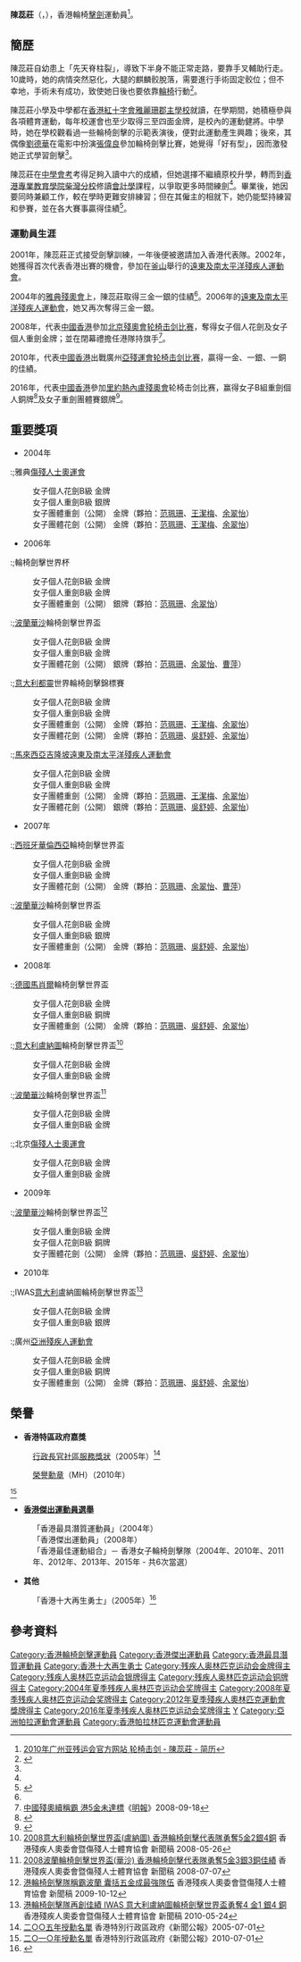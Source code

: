 {{MedalTableTop}}
{{MedalCountry|{{HKG}}}}
{{MedalSport | 女子輪椅劍擊}}
{{MedalCompetition | [[殘疾人奧林匹克運動會|殘疾人奧林匹克運動會]]}}
{{MedalGold | [[2004年夏季殘疾人奧林匹克運動會|2004年 雅典]] | 個人花劍B級}}
{{MedalSilver | [[2004年夏季殘疾人奧林匹克運動會|2004年 雅典]] | 個人重劍B級}}
{{MedalGold | [[2004年夏季殘疾人奧林匹克運動會|2004年 雅典]] | 團體花劍}}
{{MedalGold | [[2004年夏季殘疾人奧林匹克運動會|2004年 雅典]] | 團體重劍}}
{{MedalGold | [[2008年夏季殘疾人奧林匹克運動會|2008年 北京]] | [[2008年夏季残疾人奥林匹克运动会轮椅击剑比赛|個人花劍B級]]}}
{{MedalGold | [[2008年夏季殘疾人奧林匹克運動會|2008年 北京]] | 個人重劍B級}}
{{MedalBronze | [[2012年夏季殘疾人奧林匹克運動會|2012年 倫敦]] | [[2012年夏季残疾人奥林匹克运动会轮椅击剑比赛|個人重劍B級]]}}
{{MedalBronze | [[2012年夏季殘疾人奧林匹克運動會|2012年 倫敦]] | 團體重劍}}
{{MedalSilver| [[2016年夏季帕拉林匹克運動會|2016年 里約熱內盧]] | [[2016年夏季殘疾人奧林匹克運動會輪椅劍擊比賽|團體重劍]] }}
{{MedalBronze| [[2016年夏季帕拉林匹克運動會|2016年 里約熱內盧]] | 個人重劍B級 }}
{{MedalCompetition | [[遠東及南太平洋殘疾人運動會|遠東及南太平洋殘疾人運動會]]}}
{{MedalGold | 2006年 吉隆坡 | 個人花劍B級}}
{{MedalGold | 2006年 吉隆坡 | 個人重劍B級}}
{{MedalGold | 2006年 吉隆坡 | 團體重劍}}
{{MedalSilver | 2006年 吉隆坡 | 團體花劍}}
{{MedalCompetition | [[亞洲殘疾人運動會|亞洲殘疾人運動會]]}}
{{MedalGold | [[2010年亞洲殘疾人運動會|2010年 廣州]] | [[2010年亚洲残疾人运动会轮椅击剑比赛|個人花劍B級]]}}
{{MedalSilver | [[2010年亞洲殘疾人運動會|2010年 廣州]] | [[2010年亚洲残疾人运动会轮椅击剑比赛|團體重劍]]}}
{{MedalBronze | [[2010年亞洲殘疾人運動會|2010年 廣州]] | [[2010年亚洲残疾人运动会轮椅击剑比赛|個人重劍B級]]}}
{{MedalBottom}}
'''陳蕊莊'''{{MH}}（{{lang-en|CHAN Yui Chong}}，{{bd|1983年|1月4日|||catIdx=C陳}}），香港輪椅[[擊劍|擊劍]]運動員<ref>[http://www.gzapg2010.cn/info/CHN_CHN/ZB/ZBB101A_WF@@@@@@@@@@@@@@@CHN_number=206238.html 2010年广州亚残运会官方网站 轮椅击剑 - 陳蕊莊 - 简历]{{dead link|date=2018年5月 |bot=InternetArchiveBot |fix-attempted=yes }}</ref>。

==簡歷==
陳蕊莊自幼患上「先天脊柱裂」，導致下半身不能正常走路，要靠手叉輔助行走。10歲時，她的病情突然惡化，大腿的麒麟骹脫落，需要進行手術固定骹位；但不幸地，手術未有成功，致使她日後也要依靠[[輪椅|輪椅]]行動<ref name="頭條0918">{{cite news|title=新聞故事——擊退強敵衞冕兩面金牌 「輪椅劍后」一劍打出豐盛人生|url=http://news.hkheadline.com/dailynews/headline_news_detail_columnist.asp?id=60035&section_name=wtt&kw=8||newspaper=《[[頭條日報|頭條日報]]》|date=2008-09-18}}</ref>。

陳蕊莊小學及中學都在[[香港紅十字會雅麗珊郡主學校|香港紅十字會雅麗珊郡主學校]]就讀，在學期間，她積極參與各項體育運動，每年校運會也至少取得三至四面金牌，是校內的運動健將。中學時，她在學校觀看過一些輪椅劍擊的示範表演後，便對此運動產生興趣；後來，其偶像[[劉德華|劉德華]]在電影中扮演[[張偉良|張偉良]]參加輪椅劍擊比賽，她覺得「好有型」，因而激發她正式學習劍擊<ref name="頭條0918"/>。

陳蕊莊在[[中學會考|中學會考]]考得足夠入讀中六的成績，但她選擇不繼續原校升學，轉而到[[香港專業教育學院柴灣分校|香港專業教育學院柴灣分校]]修讀[[會計學|會計學]]課程，以爭取更多時間練劍<ref name="頭條0918"/>。畢業後，她因要同時兼顧工作，較在學時更難安排練習；但在其僱主的相就下，她仍能堅持練習和參賽，並在各大賽事贏得佳績<ref>{{cite news|title=陳蕊莊勇奪花劍金牌|url=http://paper.wenweipo.com/2008/09/15/SP0809150001.htm|3=|newspaper=《[[文汇报_(香港)|文匯報]]》|date=2008-09-15|accessdate=2011-03-01|archive-date=2009-09-22|archive-url=https://web.archive.org/web/20090922223746/http://paper.wenweipo.com/2008/09/15/SP0809150001.htm|dead-url=no}}</ref>。

===運動員生涯===
2001年，陳蕊莊正式接受劍擊訓練，一年後便被邀請加入香港代表隊。2002年，她獲得首次代表香港出賽的機會，參加在[[釜山|釜山]]舉行的[[遠東及南太平洋殘疾人運動會|遠東及南太平洋殘疾人運動會]]。

2004年的[[雅典|雅典]][[2004年夏季殘奧會|殘奧會]]上，陳蕊莊取得三金一銀的佳績<ref name="頭條0918"/>。2006年的[[遠東及南太平洋殘疾人運動會|遠東及南太平洋殘疾人運動會]]，她又再次奪得三金一銀。

2008年，代表[[2008年夏季殘奧會中國香港代表團|中國香港]]參加[[北京|北京]][[2008年夏季殘奧會|殘奧會]][[2008年夏季残奥会轮椅击剑比赛|轮椅击剑比赛]]，奪得女子個人花劍及女子個人重劍金牌；並在閉幕禮擔任港隊持旗手<ref>[http://specials.mingpao.com/cfm/News.cfm?SpecialsID=115&News=8d93d21a0e0135ac489ed38ac84b71e5289e145eca0327e4150a14d05a&ChineseName=%B4%DD%B6%F8%B7|%A1E%B4%E4%B6%A4 中國殘奧續稱霸 港5金未達標]{{dead link|date=2018年5月 |bot=InternetArchiveBot |fix-attempted=yes }}《[[明報|明報]]》2008-09-18</ref>。

2010年，代表[[2010年亚洲残疾人运动会中国香港代表团|中國香港]]出戰廣州[[2010年亞洲殘疾人運動會|亞殘運會]][[2010年亚洲残疾人运动会轮椅击剑比赛|轮椅击剑比赛]]，贏得一金、一銀、一銅的佳績。

2016年，代表[[2016年夏季殘奧會香港代表團|中國香港]]參加[[里約熱內盧|里約熱內盧]][[2016年夏季殘奧會|殘奧會]]轮椅击剑比赛，赢得女子B組重劍個人銅牌<ref>{{cite news|title=陳蕊莊奪個人重劍銅牌|url=http://hk.apple.nextmedia.com/sports/art/20160915/19771179|agency=蘋果日報|date=2016-09-15|accessdate=2017-01-14|archive-date=2017-01-16|archive-url=https://web.archive.org/web/20170116163659/http://hk.apple.nextmedia.com/sports/art/20160915/19771179|dead-url=no}}</ref>及女子重劍團體賽銀牌<ref>{{cite news|title=港隊女子重劍團體賽奪銀|url=http://www.takungpao.com.hk/sports/text/2016/0917/24761.html|agency=大公報|date=2016-09-17|accessdate=2017-01-14|archive-date=2017-01-16|archive-url=https://web.archive.org/web/20170116161434/http://www.takungpao.com.hk/sports/text/2016/0917/24761.html|dead-url=no}}</ref>。

==重要獎項==
*2004年
:;雅典[[2004年夏季殘奧會|傷殘人士奧運會]]
:女子個人花劍B級 金牌
:女子個人重劍B級 銀牌
:女子團體重劍（公開） 金牌（夥拍：[[范珮珊|范珮珊]]、[[王潔梅|王潔梅]]、[[余翠怡|余翠怡]]）
:女子團體花劍（公開） 金牌（夥拍：[[范珮珊|范珮珊]]、[[王潔梅|王潔梅]]、[[余翠怡|余翠怡]]）

*2006年
:;輪椅劍擊世界杯
:女子個人花劍B級 金牌
:女子個人重劍B級 金牌
:女子團體重劍（公開） 銀牌（夥拍：[[范珮珊|范珮珊]]、[[余翠怡|余翠怡]]）

:;[[波蘭|波蘭]][[華沙|華沙]]輪椅劍擊世界盃
:女子個人花劍B級 金牌
:女子個人重劍B級 金牌
:女子團體花劍（公開） 銀牌（夥拍：[[范珮珊|范珮珊]]、[[余翠怡|余翠怡]]、[[曹萍|曹萍]]）

:;[[意大利|意大利]][[都靈|都靈]]世界輪椅劍擊錦標賽
:女子個人花劍B級 金牌
:女子個人重劍B級 金牌
:女子團體重劍（公開） 金牌（夥拍：[[范珮珊|范珮珊]]、[[王潔梅|王潔梅]]、[[余翠怡|余翠怡]]）
:女子團體花劍（公開） 金牌（夥拍：[[范珮珊|范珮珊]]、[[吳舒婷|吳舒婷]]、[[余翠怡|余翠怡]]）

:;[[馬來西亞|馬來西亞]][[吉隆坡|吉隆坡]][[遠東及南太平洋殘疾人運動會|遠東及南太平洋殘疾人運動會]]
:女子個人花劍B級 金牌
:女子個人重劍B級 金牌
:女子團體重劍（公開） 金牌（夥拍：[[范珮珊|范珮珊]]、[[王潔梅|王潔梅]]、[[余翠怡|余翠怡]]）
:女子團體花劍（公開） 銀牌（夥拍：[[范珮珊|范珮珊]]、[[吳舒婷|吳舒婷]]、[[余翠怡|余翠怡]]）

*2007年
:;[[西班牙|西班牙]][[華倫西亞|華倫西亞]]輪椅劍擊世界盃
:女子個人花劍B級 金牌
:女子個人重劍B級 金牌
:女子團體花劍（公開） 金牌（夥拍：[[范珮珊|范珮珊]]、[[余翠怡|余翠怡]]、[[曹萍|曹萍]]）

:;[[波蘭|波蘭]][[華沙|華沙]]輪椅劍擊世界盃
:女子個人花劍B級 金牌
:女子個人重劍B級 銀牌
:女子團體重劍（公開） 金牌（夥拍：[[范珮珊|范珮珊]]、[[吳舒婷|吳舒婷]]、[[余翠怡|余翠怡]]）

*2008年
:;[[德國|德國]][[馬肖爾|馬肖爾]]輪椅劍擊世界盃
:女子個人花劍B級 金牌
:女子個人重劍B級 銅牌
:女子團體重劍（公開） 金牌（夥拍：[[范珮珊|范珮珊]]、[[吳舒婷|吳舒婷]]、[[余翠怡|余翠怡]]）

:;[[意大利|意大利]][[盧納圖|盧納圖]]輪椅劍擊世界盃<ref>[http://www.hkparalympic.org/press/2008/p20080526.html 2008意大利輪椅劍擊世界盃(盧納圖) 香港輪椅劍擊代表隊勇奪5金2銀4銅]{{dead link|date=2018年5月 |bot=InternetArchiveBot |fix-attempted=yes }} 香港殘疾人奧委會暨傷殘人士體育協會 新聞稿 2008-05-26</ref>
:女子個人花劍B級 金牌
:女子個人重劍B級 金牌

:;[[波蘭|波蘭]][[華沙|華沙]]輪椅劍擊世界盃<ref>[http://www.hkparalympic.org/press/2008/p20080707.html 2008波蘭輪椅劍擊世界盃(華沙) 香港輪椅劍擊代表隊勇奪5金3銀3銅佳績]{{dead link|date=2018年5月 |bot=InternetArchiveBot |fix-attempted=yes }} 香港殘疾人奧委會暨傷殘人士體育協會 新聞稿 2008-07-07</ref>
:女子個人花劍B級 金牌
:女子個人重劍B級 金牌

:;北京[[2008年夏季殘奧會|傷殘人士奧運會]]
:女子個人花劍B級 金牌
:女子個人重劍B級 金牌

*2009年
:;[[波蘭|波蘭]][[華沙|華沙]]輪椅劍擊世界盃<ref>[http://www.hkparalympic.org/press/2009/20091012_PressRelease_WarsawWorld%20Cup%20Final%20Day.pdf 港輪椅劍擊隊稱霸波蘭 囊括五金成最強隊伍] {{webarchive|url=https://web.archive.org/web/20120306180312/http://www.hkparalympic.org/press/2009/20091012_PressRelease_WarsawWorld%20Cup%20Final%20Day.pdf |date=2012-03-06 }} 香港殘疾人奧委會暨傷殘人士體育協會 新聞稿 2009-10-12</ref>
:女子個人重劍B級 金牌
:女子個人花劍B級 銅牌
:女子團體花劍（公開） 金牌（夥拍：[[范珮珊|范珮珊]]、[[吳舒婷|吳舒婷]]、[[余翠怡|余翠怡]]）

*2010年
:;IWAS[[意大利|意大利]]盧納圖輪椅劍擊世界盃<ref>[http://www.hkparalympic.org/press/2009/20091012_PressRelease_WarsawWorld%20Cup%20Final%20Day.pdf 港輪椅劍擊隊再創佳績 IWAS 意大利盧納圖輪椅劍擊世界盃勇奪4 金1 銀4 銅] {{webarchive|url=https://web.archive.org/web/20120306180312/http://www.hkparalympic.org/press/2009/20091012_PressRelease_WarsawWorld%20Cup%20Final%20Day.pdf |date=2012-03-06 }} 香港殘疾人奧委會暨傷殘人士體育協會 新聞稿 2010-05-24</ref>
:女子個人花劍B級 金牌
:女子個人重劍B級 銀牌

:;廣州[[2010年亞洲殘疾人運動會|亞洲殘疾人運動會]]
:女子個人花劍B級 金牌
:女子個人重劍B級 銅牌
:女子團體重劍（公開） 金牌（夥拍：[[范珮珊|范珮珊]]、[[吳舒婷|吳舒婷]]、[[余翠怡|余翠怡]]）

==榮譽==
*'''香港特區政府嘉獎'''
:[[行政長官社區服務獎狀|行政長官社區服務獎狀]]（2005年）<ref>[http://www.info.gov.hk/gia/general/200507/01/06300357.htm 二○○五年授勳名單] {{Wayback|url=http://www.info.gov.hk/gia/general/200507/01/06300357.htm |date=20080118100810 }} 香港特別行政區政府《新聞公報》2005-07-01</ref>

:[[榮譽勳章_(香港)|榮譽勳章]]（MH）（2010年）<ref>

{{cite news|title=陳蕊莊獲頒榮譽勳章
|url=http://the-sun.on.cc/cnt/sport/20100701/00514_066.html?pubdate=20100701||newspaper=《[[太陽報_(香港)|太陽報]]》|date=2010-07-01}}</ref><ref>[http://www.info.gov.hk/gia/general/201007/01/P201006300338.htm 二○一○年授勳名單] {{Wayback|url=http://www.info.gov.hk/gia/general/201007/01/P201006300338.htm |date=20110807042440 }} 香港特別行政區政府《新聞公報》2010-07-01</ref>

*'''[[香港傑出運動員選舉|香港傑出運動員選舉]]'''
:「香港最具潛質運動員」（2004年）
:「香港傑出運動員」（2008年）
:「香港最佳運動組合」－ 香港女子輪椅劍擊隊（2004年、2010年、2011年、2012年、2013年、2015年 - 共6次當選）

*'''其他'''
:「香港十大再生勇士」（2005年）<ref>{{cite news|title=第9屆十大再生勇士|url=http://paper.wenweipo.com/2005/11/28/HK0511280058.htm|3=|newspaper=《[[文汇报_(香港)|文匯報]]》|date=2005-11-28|accessdate=2011-03-01|archive-date=2012-06-20|archive-url=https://web.archive.org/web/20120620090036/http://paper.wenweipo.com/2005/11/28/HK0511280058.htm|dead-url=no}}</ref>

==參考資料==
{{Reflist}}

{{DEFAULTSORT:CHAN Yui Chong}}
[[Category:香港輪椅劍擊運動員|Category:香港輪椅劍擊運動員]]
[[Category:香港傑出運動員|Category:香港傑出運動員]]
[[Category:香港最具潛質運動員|Category:香港最具潛質運動員]]
[[Category:香港十大再生勇士|Category:香港十大再生勇士]]
[[Category:残疾人奥林匹克运动会金牌得主|Category:残疾人奥林匹克运动会金牌得主]]
[[Category:残疾人奥林匹克运动会银牌得主|Category:残疾人奥林匹克运动会银牌得主]]
[[Category:残疾人奥林匹克运动会铜牌得主|Category:残疾人奥林匹克运动会铜牌得主]]
[[Category:2004年夏季残疾人奥林匹克运动会奖牌得主|Category:2004年夏季残疾人奥林匹克运动会奖牌得主]]
[[Category:2008年夏季残疾人奥林匹克运动会奖牌得主|Category:2008年夏季残疾人奥林匹克运动会奖牌得主]]
[[Category:2012年夏季殘疾人奧林匹克運動會獎牌得主|Category:2012年夏季殘疾人奧林匹克運動會獎牌得主]]
[[Category:2016年夏季残疾人奥林匹克运动会奖牌得主|Category:2016年夏季残疾人奥林匹克运动会奖牌得主]]
[[Category:陳姓|Y]]
[[Category:亞洲帕拉運動會運動員|Category:亞洲帕拉運動會運動員]]
[[Category:香港帕拉林匹克運動會運動員|Category:香港帕拉林匹克運動會運動員]]